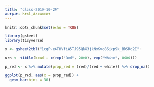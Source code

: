 ```yaml
---
title: "class-2019-10-29"
output: html_document
---
```


```r
knitr::opts_chunk$set(echo = TRUE)

library(gsheet)
library(tidyverse)

x <- gsheet2tbl("1cgP-e6THVfiW5TJ95QhX3jkNxKvc8Sicp9k_BkSRd2I")

urn <- tibble(bead = c(rep("Red", 2000), rep("White", 8000)))

p_red <- x %>% mutate(prop_red = (red)/(red + white)) %>% drop_na() 

ggplot(p_red, aes(x = prop_red)) +
  geom_bar(bins = 30)
```

